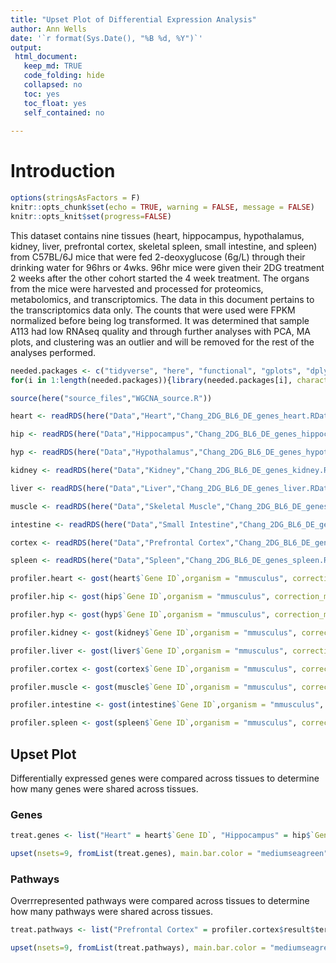 ```yaml
---
title: "Upset Plot of Differential Expression Analysis"
author: Ann Wells
date: '`r format(Sys.Date(), "%B %d, %Y")`'
output:
 html_document:
   keep_md: TRUE
   code_folding: hide
   collapsed: no
   toc: yes
   toc_float: yes
   self_contained: no
   
---
```


<link rel="stylesheet" type="text/css" href="https://cdn.datatables.net/1.10.5/css/jquery.dataTables.min.css">
<script src="https://code.jquery.com/jquery-2.1.2.min.js"></script>
<script src="https://cdn.datatables.net/1.10.5/js/jquery.dataTables.min.js"></script>

<script type="text/javascript">
         $(document).ready(function() {
             $("table").DataTable();
         } );
</script>

# Introduction

```r
options(stringsAsFactors = F)
knitr::opts_chunk$set(echo = TRUE, warning = FALSE, message = FALSE)
knitr::opts_knit$set(progress=FALSE)

```

This dataset contains nine tissues (heart, hippocampus, hypothalamus, kidney, liver, prefrontal cortex, skeletal spleen, small intestine, and spleen) from C57BL/6J mice that were fed 2-deoxyglucose (6g/L) through their drinking water for 96hrs or 4wks. 96hr mice were given their 2DG treatment 2 weeks after the other cohort started the 4 week treatment. The organs from the mice were harvested and processed for proteomics, metabolomics, and transcriptomics. The data in this document pertains to the transcriptomics data only. The counts that were used were FPKM normalized before being log transformed. It was determined that sample A113 had low RNAseq quality and through further analyses with PCA, MA plots, and clustering was an outlier and will be removed for the rest of the analyses performed.

```r
needed.packages <- c("tidyverse", "here", "functional", "gplots", "dplyr", "GeneOverlap", "R.utils", "reshape2","magrittr","data.table", "RColorBrewer","preprocessCore", "ARTool","emmeans", "phia", "gprofiler2","rlist", "plotly","kableExtra","foreach","doParallel","doFuture","pheatmap","UpSetR")
for(i in 1:length(needed.packages)){library(needed.packages[i], character.only = TRUE)}

source(here("source_files","WGCNA_source.R"))
```

```r
heart <- readRDS(here("Data","Heart","Chang_2DG_BL6_DE_genes_heart.RData"))

hip <- readRDS(here("Data","Hippocampus","Chang_2DG_BL6_DE_genes_hippocampus.RData"))

hyp <- readRDS(here("Data","Hypothalamus","Chang_2DG_BL6_DE_genes_hypothalamus.RData"))

kidney <- readRDS(here("Data","Kidney","Chang_2DG_BL6_DE_genes_kidney.RData"))

liver <- readRDS(here("Data","Liver","Chang_2DG_BL6_DE_genes_liver.RData"))

muscle <- readRDS(here("Data","Skeletal Muscle","Chang_2DG_BL6_DE_genes_muscle.RData"))

intestine <- readRDS(here("Data","Small Intestine","Chang_2DG_BL6_DE_genes_small_intestine.RData"))

cortex <- readRDS(here("Data","Prefrontal Cortex","Chang_2DG_BL6_DE_genes_prefrontal_cortex.RData"))

spleen <- readRDS(here("Data","Spleen","Chang_2DG_BL6_DE_genes_spleen.RData"))
```

```r
profiler.heart <- gost(heart$`Gene ID`,organism = "mmusculus", correction_method = "fdr", sources = c("KEGG","REAC"), evcodes = T)

profiler.hip <- gost(hip$`Gene ID`,organism = "mmusculus", correction_method = "fdr", sources = c("KEGG","REAC"), evcodes = T)

profiler.hyp <- gost(hyp$`Gene ID`,organism = "mmusculus", correction_method = "fdr", sources = c("KEGG","REAC"), evcodes = T)

profiler.kidney <- gost(kidney$`Gene ID`,organism = "mmusculus", correction_method = "fdr", sources = c("KEGG","REAC"), evcodes = T)

profiler.liver <- gost(liver$`Gene ID`,organism = "mmusculus", correction_method = "fdr", sources = c("KEGG","REAC"), evcodes = T)

profiler.cortex <- gost(cortex$`Gene ID`,organism = "mmusculus", correction_method = "fdr", sources = c("KEGG","REAC"), evcodes = T)

profiler.muscle <- gost(muscle$`Gene ID`,organism = "mmusculus", correction_method = "fdr", sources = c("KEGG","REAC"), evcodes = T)

profiler.intestine <- gost(intestine$`Gene ID`,organism = "mmusculus", correction_method = "fdr", sources = c("KEGG","REAC"), evcodes = T)

profiler.spleen <- gost(spleen$`Gene ID`,organism = "mmusculus", correction_method = "fdr", sources = c("KEGG","REAC"), evcodes = T)
```

## Upset Plot {.tabset .tabset-fade .tabset-pills}

Differentially expressed genes were compared across tissues to determine how many genes were shared across tissues. 

### Genes
```r
treat.genes <- list("Heart" = heart$`Gene ID`, "Hippocampus" = hip$`Gene ID`, "Hypothalamus" = hyp$`Gene ID`, "Kidney" = kidney$`Gene ID`, "Liver" = liver$`Gene ID`, "Prefrontal Cortex" = cortex$`Gene ID`, "Skeletal Muscle" = muscle$`Gene ID`, "Small Intestine" = intestine$`Gene ID`, "Spleen" = spleen$`Gene ID`)

upset(nsets=9, fromList(treat.genes), main.bar.color = "mediumseagreen", matrix.color = "steelblue4", sets.bar.color = "lightsalmon", text.scale = 1)
```

### Pathways

Overrrepresented pathways were compared across tissues to determine how many pathways were shared across tissues.

```r
treat.pathways <- list("Prefrontal Cortex" = profiler.cortex$result$term_name, "Skeletal Muscle" = profiler.muscle$result$term_name, "Small Intestine" = profiler.intestine$result$term_name)

upset(nsets=9, fromList(treat.pathways), main.bar.color = "mediumseagreen", matrix.color = "steelblue4", sets.bar.color = "lightsalmon", text.scale = 1)
```
